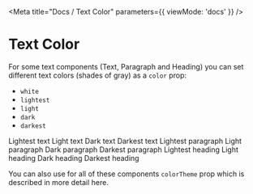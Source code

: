 

<Meta
    title="Docs / Text Color"
    parameters={{
        viewMode: 'docs'
    }}
/>

# Text Color

For some text components (<LinkTo kind="components-text--text">Text</LinkTo>, <LinkTo kind="components-paragraph--paragraph">Paragraph</LinkTo> and <LinkTo kind="components-heading--heading">Heading</LinkTo>) you can set different text colors (shades of gray) as a `color` prop:

- `white`
- `lightest`
- `light`
- `dark`
- `darkest`

<Story name="Text Color">
	<Text color="lightest">Lightest text</Text>
	<Text color="light">Light text</Text>
	<Text color="dark">Dark text</Text>
	<Text color="darkest">Darkest text</Text>
	<Spacer h="l" />
	<Paragraph color="lightest">Lightest paragraph</Paragraph>
	<Paragraph color="light">Light paragraph</Paragraph>
	<Paragraph color="dark">Dark paragraph</Paragraph>
	<Paragraph color="darkest">Darkest paragraph</Paragraph>
	<Spacer h="l" />
	<Heading color="lightest">Lightest heading</Heading>
	<Heading color="light">Light heading</Heading>
	<Heading color="dark">Dark heading</Heading>
	<Heading color="darkest">Darkest heading</Heading>
</Story>

You can also use for all of these components `colorTheme` prop which is described in more detail <LinkTo kind="docs-color-theme--color-theme">here</LinkTo>.
